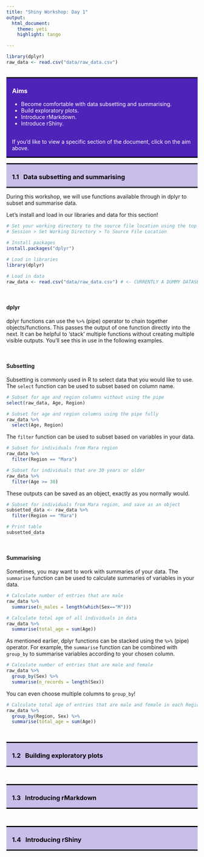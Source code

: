 ```yaml
---
title: "Shiny Workshop: Day 1"
output: 
  html_document:
    theme: yeti
    highlight: tango

---
```


```r
library(dplyr)
raw_data <- read.csv("data/raw_data.csv")
```

<style>
h1, h2, h3, h4 {font-weight: bold;}
hr {border: 2px solid black;}
a:link {color: white; text-decoration: none;}
a:visited {color: white; text-decoration: none;}
a:hover {color: #c9bde9; text-decoration: none;}
a:active {color: white; text-decoration: none;}
.panel-aims {color: white; background-color: #4E23B8; border-top: 3px solid black; border-bottom: 3px solid black; padding-left: 15px; padding-right: 15px; } 
.panel-section {color: black; background-color: #c9bde9; border-top: 3px solid black; border-bottom: 3px solid black; padding-left: 15px; padding-right: 15px; } 
</style>

<!--- ---------------------------------------------------------------------- -->
<!--- Aims section -->

<br>
<div class="row"> <!--- Setup grid for layout -->
<div class="col-md-12"> <!--- Begin column set -->
<div class="panel panel-aims"> <!--- Begin panel -->
<h3>Aims</h3>
<ul>
<li><a href="#1.1">Become comfortable with data subsetting and summarising.</a></li>
<li><a href="#1.2">Build exploratory plots.</a></li>
<li><a href="#1.3">Introduce rMarkdown.</a></li>
<li><a href="#1.4">Introduce rShiny.</a></li>
</ul>
<br>
If you'd like to view a specific section of the document, click on the aim above.
</div> <!--- End panel -->
</div> <!--- End column set -->
</div> <!--- End grid -->

<!--- ---------------------------------------------------------------------- -->
<!--- 1.1. Data subsetting, grouping and summarising -->

<div class="row"> <!--- Setup grid for layout -->
<div class="col-md-12"> <!--- Begin column set -->
<div class="panel panel-section"> <!--- Begin panel -->
<h3 id="1.1">1.1 &nbsp; Data subsetting and summarising</h3>
</div> <!--- End panel -->
</div> <!--- End column set -->
</div> <!--- End grid -->

During this workshop, we will use functions available through in dplyr to subset and summarise data.  

Let's install and load in our libraries and data for this section!
``` r
# Set your working directory to the source file location using the top menu:
# Session > Set Working Directory > To Source File Location

# Install packages
install.packages("dplyr")

# Load in libraries
library(dplyr)

# Load in data
raw_data <- read.csv("data/raw_data.csv") # <- CURRENTLY A DUMMY DATASET, TO BE REPLACED BY ELAINE'S
```

<br>

<h4> dplyr </h4>
dplyr functions can use the `` %>% `` (pipe) operator to chain together objects/functions. This passes the output of one function directly into the next. It can be helpful to 'stack' multiple functions without creating multiple visible outputs. You'll see this in use in the following examples.

<br>

<h4> Subsetting </h4>
Subsetting is commonly used in R to select data that you would like to use. The `` select `` function can be used to subset based on column name. 

```r
# Subset for age and region columns without using the pipe
select(raw_data, Age, Region)

# Subset for age and region columns using the pipe fully
raw_data %>% 
  select(Age, Region)
```

The `` filter `` function can be used to subset based on variables in your data.

```r
# Subset for individuals from Mara region
raw_data %>% 
  filter(Region == "Mara")

# Subset for individuals that are 30 years or older
raw_data %>% 
  filter(Age >= 30)
```

These outputs can be saved as an object, exactly as you normally would.

```r
# Subset for individuals from Mara region, and save as an object
subsetted_data <- raw_data %>% 
  filter(Region == "Mara")

# Print table
subsetted_data
```

<br>

<h4> Summarising </h4>
Sometimes, you may want to work with summaries of your data. The `` summarise `` function can be used to calculate summaries of variables in your data. 

```r
# Calculate number of entries that are male
raw_data %>% 
  summarise(n_males = length(which(Sex=="M")))

# Calculate total age of all individuals in data
raw_data %>% 
  summarise(total_age = sum(Age))
```

As mentioned earlier, dplyr functions can be stacked using the `` %>% `` (pipe) operator. For example, the `` summarise `` function can be combined with `` group_by `` to summarise variables according to your chosen column. 

```r
# Calculate number of entries that are male and female
raw_data %>% 
  group_by(Sex) %>% 
  summarise(n_records = length(Sex))
```

You can even choose multiple columns to `` group_by``!

```r
# Calculate total age of entries that are male and female in each Region
raw_data %>% 
  group_by(Region, Sex) %>% 
  summarise(total_age = sum(Age))
```

<br>

<!--- ---------------------------------------------------------------------- -->
<!--- 1.2. Building exploratory plots -->

<div class="row"> <!--- Setup grid for layout -->
<div class="col-md-12"> <!--- Begin column set -->
<div class="panel panel-section"> <!--- Begin panel -->
<h3 id="1.2">1.2 &nbsp; Building exploratory plots</h3>
</div> <!--- End panel -->
</div> <!--- End column set -->
</div> <!--- End grid -->

<br>

<!--- ---------------------------------------------------------------------- -->
<!--- 1.3. Introducing rMarkdown -->

<div class="row"> <!--- Setup grid for layout -->
<div class="col-md-12"> <!--- Begin column set -->
<div class="panel panel-section"> <!--- Begin panel -->
<h3 id="1.3">1.3 &nbsp; Introducing rMarkdown</h3>
</div> <!--- End panel -->
</div> <!--- End column set -->
</div> <!--- End grid -->

<br>

<!--- ---------------------------------------------------------------------- -->
<!--- 1.4. Introducing rShiny -->

<div class="row"> <!--- Setup grid for layout -->
<div class="col-md-12"> <!--- Begin column set -->
<div class="panel panel-section"> <!--- Begin panel -->
<h3 id="1.4">1.4 &nbsp; Introducing rShiny</h3>
</div> <!--- End panel -->
</div> <!--- End column set -->
</div> <!--- End grid -->

<br>
